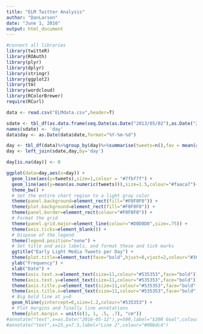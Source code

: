 ```yaml
---
title: "ELM Twitter Analysis"
author: "DanLarson"
date: "June 1, 2016"
output: html_document
---
```




```r
#connect all libraries
library(twitteR)
library(ROAuth)
library(plyr)
library(dplyr)
library(stringr)
library(ggplot2)
library(tm)
library(wordcloud)
library(RColorBrewer)
require(RCurl)

data <- read.csv("ELMdata.csv",header=T)
```



```r

sdate <- tbl_df(as.data.frame(seq.Date(as.Date("2013/05/02"),as.Date("2016/06/01"),by = "day")))
names(sdate) <- 'day'
data$day <- as.Date(data$date,format="%Y-%m-%d")

day <- tbl_df(data)%>%group_by(day)%>%summarise(tweets=n(),fav = mean(as.numeric(favoritecount),na.rm=T),retweet=mean(as.numeric(retweetcount)))
day <- left_join(sdate,day,by='day')

day[is.na(day)] <- 0

ggplot(data=day,aes(x=day)) +
  geom_line(aes(y=tweets),size=1,colour = "#7fbf7f") +
  geom_line(aes(y=mean(as.numeric(tweets))),size=1.5,colour="#faaca7")+
  theme_bw() +
  # Set the entire chart region to a light gray color
  theme(panel.background=element_rect(fill="#F0F0F0")) +
  theme(plot.background=element_rect(fill="#F0F0F0")) +
  theme(panel.border=element_rect(colour="#F0F0F0")) +
  # Format the grid
  theme(panel.grid.major=element_line(colour="#D0D0D0",size=.75)) +
  theme(axis.ticks=element_blank()) +
  # Dispose of the legend
  theme(legend.position="none") +
  # Set title and axis labels, and format these and tick marks
  ggtitle("Early Light Media Tweets per Day") +
  theme(plot.title=element_text(face="bold",hjust=0,vjust=2,colour="#3C3C3C",size=20)) +
  ylab("Frequency") +
  xlab("Date") +
  theme(axis.text.x=element_text(size=11,colour="#535353",face="bold")) +
  theme(axis.text.y=element_text(size=11,colour="#535353",face="bold")) +
  theme(axis.title.y=element_text(size=11,colour="#535353",face="bold",vjust=1.5)) +
  theme(axis.title.x=element_text(size=11,colour="#535353",face="bold",vjust=-.5)) +
  # Big bold line at y=0
  geom_hline(yintercept=0,size=1.2,colour="#535353") +
  # Plot margins and finally line annotations
  theme(plot.margin = unit(c(1, 1, .5, .7), "cm")) 
#annotate("text",x=as.Date("2016-05-12"),y=500,label="$300 Goal",colour="#008489") 
#annotate("text",x=25,y=7.5,label="Line 2",colour="#00bdc4")


```

